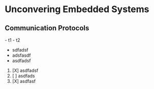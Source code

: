 = Unconvering Embedded Systems =

== Communication Protocols ==
- t1
- t2

* sdfadsf
* adsfasdf
* asdfadsf

# [X] asdfadsf
# [ ] asdfads
# [X] asdfasf

{{local:img/UET_protocols_I2C_Programming_sending_data_to_slave_p1.png}}
{{local:img/UET_protocols_I2C_Programming_sending_data_to_slave_p2.png}}


